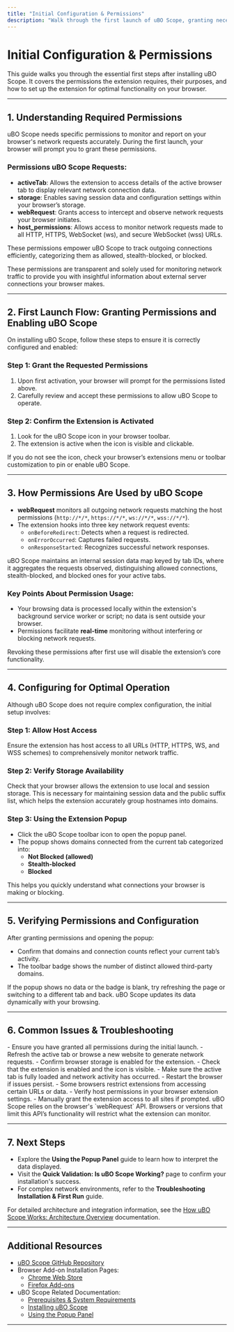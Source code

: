 ```yaml
---
title: "Initial Configuration & Permissions"
description: "Walk through the first launch of uBO Scope, granting necessary permissions, and setting up the extension for optimal operation. Explains what permissions are needed and how they are used to monitor network requests."
---
```


# Initial Configuration & Permissions

This guide walks you through the essential first steps after installing uBO Scope. It covers the permissions the extension requires, their purposes, and how to set up the extension for optimal functionality on your browser.

---

## 1. Understanding Required Permissions

uBO Scope needs specific permissions to monitor and report on your browser's network requests accurately. During the first launch, your browser will prompt you to grant these permissions.

### Permissions uBO Scope Requests:

- **activeTab**: Allows the extension to access details of the active browser tab to display relevant network connection data.
- **storage**: Enables saving session data and configuration settings within your browser’s storage.
- **webRequest**: Grants access to intercept and observe network requests your browser initiates.
- **host_permissions**: Allows access to monitor network requests made to all HTTP, HTTPS, WebSocket (ws), and secure WebSocket (wss) URLs.

These permissions empower uBO Scope to track outgoing connections efficiently, categorizing them as allowed, stealth-blocked, or blocked.

<Note>
These permissions are transparent and solely used for monitoring network traffic to provide you with insightful information about external server connections your browser makes.
</Note>

---

## 2. First Launch Flow: Granting Permissions and Enabling uBO Scope

On installing uBO Scope, follow these steps to ensure it is correctly configured and enabled:

### Step 1: Grant the Requested Permissions

1. Upon first activation, your browser will prompt for the permissions listed above.
2. Carefully review and accept these permissions to allow uBO Scope to operate.

### Step 2: Confirm the Extension is Activated

1. Look for the uBO Scope icon in your browser toolbar.
2. The extension is active when the icon is visible and clickable.

<Tip>
If you do not see the icon, check your browser’s extensions menu or toolbar customization to pin or enable uBO Scope.
</Tip>

---

## 3. How Permissions Are Used by uBO Scope

- **webRequest** monitors all outgoing network requests matching the host permissions (`http://*/*`, `https://*/*`, `ws://*/*`, `wss://*/*`).
- The extension hooks into three key network request events:
  - `onBeforeRedirect`: Detects when a request is redirected.
  - `onErrorOccurred`: Captures failed requests.
  - `onResponseStarted`: Recognizes successful network responses.

uBO Scope maintains an internal session data map keyed by tab IDs, where it aggregates the requests observed, distinguishing allowed connections, stealth-blocked, and blocked ones for your active tabs.

### Key Points About Permission Usage:

- Your browsing data is processed locally within the extension's background service worker or script; no data is sent outside your browser.
- Permissions facilitate **real-time** monitoring without interfering or blocking network requests.

<Warning>
Revoking these permissions after first use will disable the extension’s core functionality.
</Warning>

---

## 4. Configuring for Optimal Operation

Although uBO Scope does not require complex configuration, the initial setup involves:

### Step 1: Allow Host Access

Ensure the extension has host access to all URLs (HTTP, HTTPS, WS, and WSS schemes) to comprehensively monitor network traffic.

### Step 2: Verify Storage Availability

Check that your browser allows the extension to use local and session storage. This is necessary for maintaining session data and the public suffix list, which helps the extension accurately group hostnames into domains.

### Step 3: Using the Extension Popup

- Click the uBO Scope toolbar icon to open the popup panel.
- The popup shows domains connected from the current tab categorized into:
  - **Not Blocked (allowed)**
  - **Stealth-blocked**
  - **Blocked**

This helps you quickly understand what connections your browser is making or blocking.

---

## 5. Verifying Permissions and Configuration

After granting permissions and opening the popup:

- Confirm that domains and connection counts reflect your current tab’s activity.
- The toolbar badge shows the number of distinct allowed third-party domains.

<Tip>
If the popup shows no data or the badge is blank, try refreshing the page or switching to a different tab and back. uBO Scope updates its data dynamically with your browsing.
</Tip>

---

## 6. Common Issues & Troubleshooting

<AccordionGroup title="Common Permission and Setup Issues">
<Accordion title="Popup Shows 'NO DATA' or No Connections">
- Ensure you have granted all permissions during the initial launch.
- Refresh the active tab or browse a new website to generate network requests.
- Confirm browser storage is enabled for the extension.
</Accordion>
<Accordion title="Toolbar Badge Does Not Update">
- Check that the extension is enabled and the icon is visible.
- Make sure the active tab is fully loaded and network activity has occurred.
- Restart the browser if issues persist.
</Accordion>
<Accordion title="Browser Blocks Extension Permissions">
- Some browsers restrict extensions from accessing certain URLs or data.
- Verify host permissions in your browser extension settings.
- Manually grant the extension access to all sites if prompted.
</Accordion>
</AccordionGroup>

<Warning>
uBO Scope relies on the browser's `webRequest` API. Browsers or versions that limit this API’s functionality will restrict what the extension can monitor.
</Warning>

---

## 7. Next Steps

- Explore the **Using the Popup Panel** guide to learn how to interpret the data displayed.
- Visit the **Quick Validation: Is uBO Scope Working?** page to confirm your installation's success.
- For complex network environments, refer to the **Troubleshooting Installation & First Run** guide.

For detailed architecture and integration information, see the [How uBO Scope Works: Architecture Overview](../overview/key-concepts-architecture/arch-overview-diagram) documentation.

---

## Additional Resources

- [uBO Scope GitHub Repository](https://github.com/gorhill/uBO-Scope)
- Browser Add-on Installation Pages:
  - [Chrome Web Store](https://chromewebstore.google.com/detail/ubo-scope/bbdpgcaljkaaigfcomhidmneffjjjfgp)
  - [Firefox Add-ons](https://addons.mozilla.org/firefox/addon/ubo-scope/)
- uBO Scope Related Documentation:
  - [Prerequisites & System Requirements](../installation-and-setup/prerequisites-requirements)
  - [Installing uBO Scope](../installation-and-setup/installing-extension)
  - [Using the Popup Panel](../using-and-validating/using-popup)

---